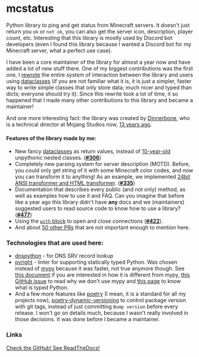 <script lang="ts">import Icon from '@iconify/svelte';</script>

# mcstatus

Python library to ping and get status from Minecraft servers. It doesn't just return you `ok` or `not ok`, you can also get the server icon, description, player count, etc. Interesting that this library is mostly used by Discord bot developers (even I found this library because I wanted a Discord bot for my Minecraft server, what a perfect use case).

I have been a core maintainer of the library for almost a year now and have added a lot of new stuff there. One of my biggest contributions was the first one, I [rewrote](https://github.com/py-mine/mcstatus/pull/306) the entire system of interaction between the library and users using [dataclasses](https://docs.python.org/3/library/dataclasses.html) (if you are not familiar what it is, it is just a simpler, faster way to write simple classes that only store data; much nicer and typed than dicts; everyone should try it). Since this rewrite took a lot of time, it so happened that I made many other contributions to this library and became a maintainer!

And one more interesting fact: the library was created by [Dinnerbone](https://minecraft.wiki/w/Nathan_Adams), who is a technical director at Mojang Studios now, [13 years ago](https://github.com/py-mine/mcstatus/commit/b463a4b9196d7e34883be33a4322e095b1073a41).

#### Features of the library made by me:

- New fancy [dataclasses](https://docs.python.org/3/library/dataclasses.html) as return values, instead of [10-year-old](https://github.com/py-mine/mcstatus/commit/94264f22ea70cf8c07bbab6f97f647cde3b1cde2) unpythonic nested classes. (**[#306](https://github.com/py-mine/mcstatus/pull/306)**)
- Completely new parsing system for server description (MOTD). Before, you could only get string of it with some Minecraft color codes, and now you can transform it to anything! As an example, we implemented [24bit ANSI transformer and HTML transformer](https://github.com/py-mine/mcstatus/blob/48d786889fc0ab3ad36f4367ae580c50ff155e96/mcstatus/motd/transformers.py). (**[#335](https://github.com/py-mine/mcstatus/pull/335)**)
- Documentation that describes every public (and not only) method, as well as examples how to use it and FAQ. Can you imagine that before like a year ago this library didn't have **any** docs and we (maintainers) suggested users to read source code to know how to use a library? (**[#477](https://github.com/py-mine/mcstatus/pull/477)**)
- Using the [`with` block](https://peps.python.org/pep-0343/) to open and close connections (**[#422](https://github.com/py-mine/mcstatus/pull/422)**).
- And about [50 other PRs](https://github.com/py-mine/mcstatus/pulls/PerchunPak) that are not important enough to mention here.

### Technologies that are used here:

- [dnspython](https://dnspython.readthedocs.io/en/latest/) - for DNS SRV record lookup
- [pyright](https://github.com/microsoft/pyright#readme) - linter for supporting statically typed Python. Was chosen instead of [mypy](https://www.mypy-lang.org/) because it was faster, not true anymore though. See [this document](https://github.com/microsoft/pyright/blob/main/docs/mypy-comparison.md) if you are interested in how it is different from mypy, [this GitHub issue](https://github.com/py-mine/mcstatus/issues/699) to read why we don't use mypy and [this page](https://www.google.com/search?q=what+is+typed+python) to know what is typed Python.
- And a few more features like [poetry](https://python-poetry.org/) (I mean, it is a standard for all my projects now), [poetry-dynamic-versioning](https://pypi.org/project/poetry-dynamic-versioning/) to control package version with git tags, instead of just committing `Bump version` before every release. I won't go on details much, because I wasn't really involved in those decisions. It was done before I became a maintainer.

### Links

<a href="https://s.perchun.it/mcstatus/github" class="btn variant-filled">
	<Icon icon="mdi:github" />
	Check the GitHub!
</a>

<a href="https://s.perchun.it/mcstatus/readthedocs" class="btn variant-filled">
	<Icon icon="simple-icons:readthedocs" />
	See ReadTheDocs!
</a>
